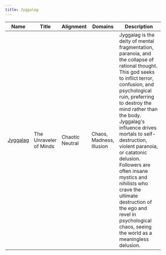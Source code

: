 ```yaml
---
title: Jyggalag
---
```


| Name | Title | Alignment | Domains | Description |
| --- | --- | --- | --- | --- |
| [Jyggalag](/assets/pantheons/black_pantheon/Jyggalag.jpg) | The Unraveler of Minds | Chaotic Neutral | Chaos, Madness, Illusion | Jyggalag is the deity of mental fragmentation, paranoia, and the collapse of rational thought. This god seeks to inflict terror, confusion, and psychological ruin, preferring to destroy the mind rather than the body. Jyggalag's influence drives mortals to self-destruction, violent paranoia, or catatonic delusion. Followers are often insane mystics and nihilists who crave the ultimate destruction of the ego and revel in psychological chaos, seeing the world as a meaningless delusion. |
